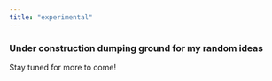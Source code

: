 ```yaml
---
title: "experimental"
---
```


### Under construction dumping ground for my random ideas
Stay tuned for more to come!